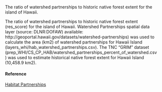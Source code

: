The ratio of watershed partnerships to historic native forest extent for the island of Hawaii.

The ratio of watershed partnerships to historic native forest extent (res_score) for the island of Hawaii. Watershed Partnerships spatial data layer (source: DLNR:DOFAW) available: http://geoportal.hawaii.gov/datasets/watershed-partnerships) was used to calculate the area (km2) of watershed partnerships for Hawaii Island (layers_whi/hab_watershed_partnerships.csv). The TNC “GRIM” dataset (prep_WHI/CS_CP_HAB/watershed_partnerships_percent_of_watershed.csv) was used to estimate historical native forest extent for Hawaii Island (10,458.9 km2).

#### Reference

[Habitat Partnerships](http://hawp.org/about-us/accomplishments/ and http://geoportal.hawaii.gov/datasets/watershed-partnerships)
